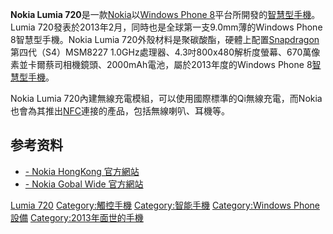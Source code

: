 {{Infobox Mobile
| name            = Nokia Lumia 720
| image           = Nokia Lumia 720 on hands.jpg
| imagesize       = 
| manufacturer    = [[Nokia|Nokia]]
| caption         = Nokia Lumia 720
| carrier         = 
| available       = 2013年3月31日([[亞洲|亞洲]])
| series          = [[諾基亞_Lumia_非凡系列|諾基亞 Lumia 非凡系列]]
| predecessor     = 
| successor       = 
| status          = 2013年2月發表
| form            = 直立式手機<br />黃、白、黑、紅
| size            =127.9×67.5×9.0（[[公釐|公釐]]）
| weight          = 128[[克|克]]
| networks        = [[GSM|GSM]] 1800 / 1900 / 850 / 900<br />[[WCDMA|WCDMA]] Band I (2100) / Band II (1900) / Band V (850) / Band VIII (900)
| os              = [[Windows_Phone_8|Windows Phone 8]]
| cpu             = [[Snapdragon|Snapdragon]] S4 MSM8227 雙核心 1.0 [[GHz|GHz]]
| screen          = 800 × 480[[像素|像素]] 4.3[[英寸|英寸]]
| input           = [[電容式|電容式]][[觸控螢幕|觸控螢幕]]
| interior_memory = 8GB
| memory_card     = 支援64GB[[SDHC|SDHC]]
| memory          = 512MB
| connectivity    = Dual Transfer Mode (MSC 12)<br />[[EDGE|EDGE]] Class B<br />[[GPRS|GPRS]] Class B<br />[[HSDPA|HSDPA]]+ Dual Carrier Cat24 42 Mbps<br />[[HSUPA|HSUPA]] Cat6 5.76 Mbps<br />[[WLAN|WLAN]] IEEE 802.11 a/b/g/n<br />[[近場通訊|NFC]]<br />[[蓝牙|蓝牙]]3.1<br />[[MicroUSB|MicroUSB]]
| battery         = BP-4GW 3.7V 2000 [[mAh|mAh]]<br />最長待機時間520小時（3G）<br />最長2G通話時間23.4小時<br />最長3G通話時間13.4小時<br />音樂最長播放時間79小時<br />原廠配件套連Qi 无线充电
| camera          = 670萬畫素<br />照相最大解析度1080 × 720 Pixel(s)<br />四倍數位變焦<br />相機焦距28.0[[公釐|公釐]]、[[光圈|光圈]]f/1.9<br />720p錄影<br />（[[Half_HD|Half HD]] 1080 × 720畫素、30 fps）
| 2nd_camera      = 照相最大解析度VGA<br />相機最小對焦範圍35.0[[公分|公分]]<br />VGA畫素錄影<br />廣角相機
| ringtone        = 
| music           = [[杜比|杜比]]耳機<br />多麥克風噪音消除技術<br />高動態單音音效<br />[[DRM|DRM]]<br />支援編碼：MP3、AMR-WB、AMR-NB、WMA 10 Pro、WMA 9、AAC LC、AAC+/HEAAC、eAAC+/HEAACv2<br />支援播放格式：ASF、WAV、MP4、AAC、AMR、MP3、M4A、WMA、3GP、3G2
}}

'''Nokia Lumia 720'''是一款[[Nokia|Nokia]]以[[Windows_Phone_8|Windows Phone 8]]平台所開發的[[智慧型手機|智慧型手機]]。Lumia 720發表於2013年2月，同時也是全球第一支9.0mm薄的Windows Phone 8智慧型手機。Nokia Lumia 720外殼材料是聚碳酸酯，硬體上配置[[Snapdragon|Snapdragon]]第四代（S4）MSM8227 1.0GHz處理器、4.3吋800x480解析度螢幕、670萬像素並卡爾蔡司相機鏡頭、2000mAh電池，屬於2013年度的Windows Phone 8[[智慧型手機|智慧型手機]]。

Nokia Lumia 720內建無線充電模組，可以使用國際標準的Qi無線充電，而Nokia也會為其推出[[近場通訊|NFC]]連接的產品，包括無線喇叭、耳機等。

==参考资料==
* [http://www.nokia.com/hk-zh/products/phone/lumia720/ - Nokia HongKong 官方網站]{{Wayback|url=http://www.nokia.com/hk-zh/products/phone/lumia720/ |date=20130407122951 }}
* [http://www.nokia.com/global/products/phone/lumia720/ - Nokia Gobal Wide 官方網站]{{Wayback|url=http://www.nokia.com/global/products/phone/lumia720/ |date=20140729022829 }}

{{Microsoft Lumia}}
{{Windows Phone Devices}}
{{Nokia phones}}

[[Category:诺基亚手机|Lumia 720]]
[[Category:觸控手機|Category:觸控手機]]
[[Category:智能手機|Category:智能手機]]
[[Category:Windows_Phone設備|Category:Windows Phone設備]]
[[Category:2013年面世的手機|Category:2013年面世的手機]]